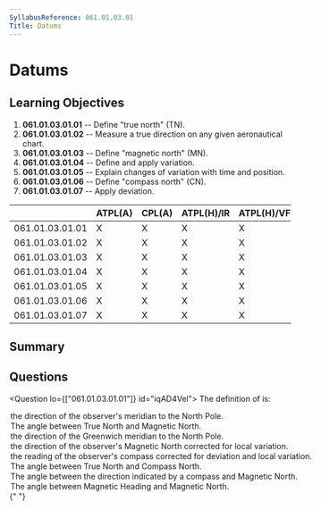 ```yaml
---
SyllabusReference: 061.01.03.01
Title: Datums
---
```


# Datums

## Learning Objectives

1. **061.01.03.01.01** -- Define "true north" (TN).
2. **061.01.03.01.02** -- Measure a true direction on any given aeronautical
   chart.
3. **061.01.03.01.03** -- Define "magnetic north" (MN).
4. **061.01.03.01.04** -- Define and apply variation.
5. **061.01.03.01.05** -- Explain changes of variation with time and position.
6. **061.01.03.01.06** -- Define "compass north" (CN).
7. **061.01.03.01.07** -- Apply deviation.

|                 | ATPL(A) | CPL(A) | ATPL(H)/IR | ATPL(H)/VFR | CPL(H) | IR  | CBIR(A) |
| --------------- | ------- | ------ | ---------- | ----------- | ------ | --- | ------- |
| 061.01.03.01.01 | X       | X      | X          | X           | X      |     |         |
| 061.01.03.01.02 | X       | X      | X          | X           | X      |     |         |
| 061.01.03.01.03 | X       | X      | X          | X           | X      |     |         |
| 061.01.03.01.04 | X       | X      | X          | X           | X      |     |         |
| 061.01.03.01.05 | X       | X      | X          | X           | X      |     |         |
| 061.01.03.01.06 | X       | X      | X          | X           | X      |     |         |
| 061.01.03.01.07 | X       | X      | X          | X           | X      |     |         |

## Summary

## Questions

<Question lo={["061.01.03.01.01"]} id="iqAD4Vel">
  <Text variant="oneCorrect">
    The definition of <Subject /> is:
  </Text>
  <Option id="iqAD4Vel-2" subject="True North for any observer">
    the direction of the observer's meridian to the North Pole.
  </Option>
  <Option id="iqAD4Vel-3" subject="magnetic variation">
    The angle between True North and Magnetic North.
  </Option>
  <Option id="iqAD4Vel-0">
    the direction of the Greenwich meridian to the North Pole.
  </Option>
  <Option id="iqAD4Vel-1">
    the direction of the observer's Magnetic North corrected for local
    variation.
  </Option>
  <Option id="iqAD4Vel-3">
    the reading of the observer's compass corrected for deviation and local
    variation.
  </Option>
  <Option id="iqAD4Vel-0">
    The angle between True North and Compass North.
  </Option>
  <Option id="iqAD4Vel-1">
    The angle between the direction indicated by a compass and Magnetic North.
  </Option>
  <Option id="iqAD4Vel-2">
    The angle between Magnetic Heading and Magnetic North.
  </Option>
</Question>{" "}
